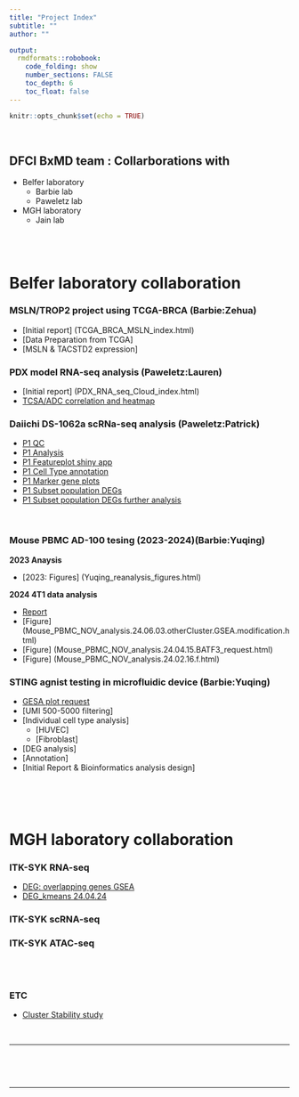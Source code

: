 ```yaml
---
title: "Project Index"
subtitle: ""
author: ""

output:  
  rmdformats::robobook: 
    code_folding: show 
    number_sections: FALSE
    toc_depth: 6
    toc_float: false
---
```


```r
knitr::opts_chunk$set(echo = TRUE)
```
<br>


## DFCI BxMD team : Collarborations with    

* Belfer laboratory 
  * Barbie lab
  * Paweletz lab
  
* MGH laboratory 
  * Jain lab

<br><br>

# Belfer laboratory collaboration   


### MSLN/TROP2 project using TCGA-BRCA (Barbie:Zehua)    

* [Initial report] (TCGA_BRCA_MSLN_index.html)
* [Data Preparation from TCGA]
* [MSLN & TACSTD2 expression]


### PDX model RNA-seq analysis (Paweletz:Lauren)  

* [Initial report] (PDX_RNA_seq_Cloud_index.html)
* [TCSA/ADC correlation and heatmap](Paweletz/PDX_RNA_seq_Cloud_correlation.24.05.05.moreHeatmaps.html)


### Daiichi DS-1062a scRNa-seq analysis (Paweletz:Patrick)
 
  * [P1 QC](Paweletz/Daiichi/Daiichi2024_init_30342.v2.html)
  * [P1 Analysis](Paweletz/Daiichi/Daiichi2024_30342.24.05.07.html)
  * [P1 Featureplot shiny app](Paweletz/Daiichi/Daiichi2024_30342.24.05.09.shiny.html)
  * [P1 Cell Type annotation](Paweletz/Daiichi/annotation/Daiichi2024_30342.24.05.10.annotation.html) 
  * [P1 Marker gene plots](Paweletz/Daiichi/annotation/Daiichi2024_30342.24.05.10.annotation_manual.html) 
  * [P1 Subset population DEGs](Paweletz/Daiichi/DC/Daiichi2024_30342.24.05.23.DC.html) 
  * [P1 Subset population DEGs further analysis](Paweletz/Daiichi/DC/Daiichi2024_30342.24.05.23.DC.DEGs.html)

<br>

### Mouse PBMC AD-100 tesing (2023-2024)(Barbie:Yuqing)
  
**2023 Anaysis**

* [2023: Figures] (Yuqing_reanalysis_figures.html)

**2024 4T1 data analysis**

* [Report](Barbie/Mouse_PBMC_NOV_analysis.24.04.04.otherCluster.GSEA.html)
* [Figure] (Mouse_PBMC_NOV_analysis.24.06.03.otherCluster.GSEA.modification.html)
* [Figure] (Mouse_PBMC_NOV_analysis.24.04.15.BATF3_request.html)
* [Figure] (Mouse_PBMC_NOV_analysis.24.02.16.f.html)

### STING agnist testing in microfluidic device (Barbie:Yuqing)

* [GESA plot request](Barbie/RNA_seq_Fig4_Request.24.05.03.GSEAPlots.html)
* [UMI 500-5000 filtering]
* [Individual cell type analysis]
  * [HUVEC]
  * [Fibroblast]
* [DEG analysis]
* [Annotation]
* [Initial Report & Bioinformatics analysis design]



<br><br><br>

# MGH laboratory collaboration   

### ITK-SYK RNA-seq  

  * [DEG: overlapping genes GSEA](Team_SJ/DEG/RNA_seq_SJ.data.filteredTPM.DEG.24.05.01.html)
  * [DEG_kmeans 24.04.24](Team_SJ/DEG/RNA_seq_SJ.data.filteredTPM.DEG.24.04.24.html)

### ITK-SYK scRNA-seq  


### ITK-SYK ATAC-seq  
<br><br>


### ETC   


  * [Cluster Stability study](etc/clusterStability1.html)

<br><hr><br>


<br><hr><br>

